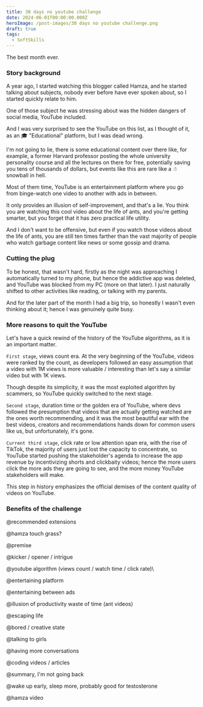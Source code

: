 ```yaml
---
title: 30 days no youtube challenge
date: 2024-06-01T00:00:00.000Z
heroImage: /post-images/30 days no youtube challenge.png
draft: true
tags:
  - SoftSkills
---
```


The best month ever.

### Story background

A year ago, I started watching this blogger called Hamza, and he started talking about subjects, nobody ever before have ever spoken about, so I started quickly relate to him.

One of those subject he was stressing about was the hidden dangers of social media, YouTube included.

And I was very surprised to see the YouTube on this list, as I thought of it, as an 🎓 "Educational" platform, but I was dead wrong.

I'm not going to lie, there is some educational content over there like, for example, a former Harvard professor posting the whole university personality course and all the lectures on there for free, potentially saving you tens of thousands of dollars, but events like this are rare like a ☃ snowball in hell.

Most of them time, YouTube is an entertainment platform where you go from binge-watch one video to another with ads in between.

It only provides an illusion of self-improvement, and that's a lie. You think you are watching this cool video about the life of ants, and you're getting smarter, but you forget that it has zero practical life utility.

And I don't want to be offensive, but even if you watch those videos about the life of ants, you are still ten times farther than the vast majority of people who watch garbage content like news or some gossip and drama.

### Cutting the plug

To be honest, that wasn't hard, firstly as the night was approaching I automatically turned to my phone, but hence the addictive app was deleted, and YouTube was blocked from my PC (more on that later). I just naturally shifted to other activities like reading, or talking with my parents.

And for the later part of the month I had a big trip, so honestly I wasn't even thinking about it; hence I was genuinely quite busy.

### More reasons to quit the YouTube

Let's have a quick rewind of the history of the YouTube algorithms, as it is an important matter.

`First stage`, views count era. At the very beginning of the YouTube, videos were ranked by the count, as developers followed an easy assumption that a video with 1M views is more valuable / interesting than let's say a similar video but with 1K views.

Though despite its simplicity, it was the most exploited algorithm by scammers, so YouTube quickly switched to the next stage.

`Second stage`, duration time or the golden era of YouTube, where devs followed the presumption that videos that are actually getting watched are the ones worth recommending, and it was the most beautiful ear with the best videos, creators and recommendations hands down for common users like us, but unfortunately, it's gone.

`Current third stage`, click rate or low attention span era, with the rise of TikTok, the majority of users just lost the capacity to concentrate, so YouTube started pushing the stakeholder's agenda to increase the app revenue by incentivizing shorts and clickbaity videos; hence the more users click the more ads they are going to see, and the more money YouTube stakeholders will make.

This step in history emphasizes the official demises of the content quality of videos on YouTube.

### Benefits of the challenge

@recommended extensions

@hamza touch grass?

@premise

@kicker / opener / intrigue

@youtube algorithm (views count / watch time / click rate)\\

@entertaining platform

@entertaining between ads

@illusion of productivity waste of time (ant videos)

@escaping life

@bored / creative state

@talking to girls

@having more conversations

@coding videos / articles

@summary, I'm not going back

@wake up early, sleep more, probably good for testosterone

@hamza video
